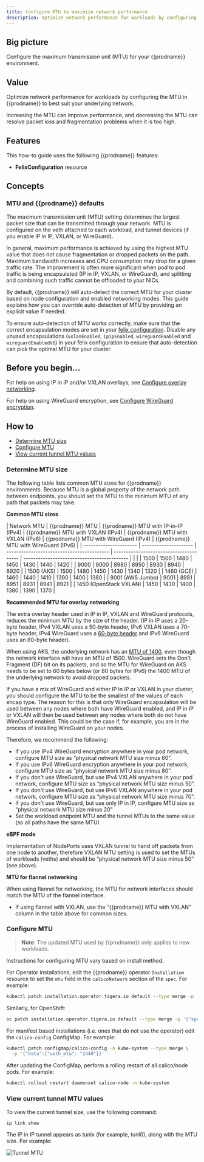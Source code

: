 ```yaml
---
title: Configure MTU to maximize network performance
description: Optimize network performance for workloads by configuring the MTU in Calico to best suit your underlying network.
---
```




## Big picture

Configure the maximum transmission unit (MTU) for your {{prodname}} environment.

## Value

Optimize network performance for workloads by configuring the MTU in {{prodname}} to best suit your underlying network.

Increasing the MTU can improve performance, and decreasing the MTU can resolve packet loss and fragmentation problems when it is too high.

## Features

This how-to guide uses the following {{prodname}} features:

- **FelixConfiguration** resource

## Concepts

### MTU and {{prodname}} defaults

The maximum transmission unit (MTU) setting determines the largest packet size that can be transmitted through your network. MTU is configured on the veth attached to each workload, and tunnel devices (if you enable IP in IP, VXLAN, or WireGuard).

In general, maximum performance is achieved by using the highest MTU value that does not cause fragmentation or dropped packets on the path. Maximum bandwidth increases and CPU consumption may drop for a given traffic rate.  The improvement is often more significant when pod to pod traffic is being encapsulated (IP in IP, VXLAN, or WireGuard), and splitting and combining such traffic cannot be offloaded to your NICs.

By default, {{prodname}} will auto-detect the correct MTU for your cluster based on node configuration and enabled networking modes. This guide explains how you can override auto-detection
of MTU by providing an explicit value if needed.

To ensure auto-detection of MTU works correctly, make sure that the correct encapsulation modes are set in your [felix configuration](../../reference/resources/felixconfig.mdx). Disable any unused encapsulations (`vxlanEnabled`, `ipipEnabled`, `wireguardEnabled` and `wireguardEnabledV6`) in your felix configuration to ensure that auto-detection can pick the optimal MTU for your cluster.

## Before you begin...

For help on using IP in IP and/or VXLAN overlays, see [Configure overlay networking](/networking/vxlan-ipip).

For help on using WireGuard encryption, see [Configure WireGuard encryption](../../security/encrypt-cluster-pod-traffic.mdx).

## How to

- [Determine MTU size](#determine-mtu-size)
- [Configure MTU](#configure-mtu)
- [View current tunnel MTU values](#view-current-tunnel-mtu-values)

### Determine MTU size

The following table lists common MTU sizes for {{prodname}} environments. Because MTU is a global property of the network path between endpoints, you should set the MTU to the minimum MTU of any path that packets may take.

**Common MTU sizes**

| Network MTU            | {{prodname}} MTU | {{prodname}} MTU with IP-in-IP (IPv4) | {{prodname}} MTU with VXLAN (IPv4) | {{prodname}} MTU with VXLAN (IPv6)     | {{prodname}} MTU with WireGuard (IPv4) | {{prodname}} MTU with WireGuard (IPv6) |
| ---------------------- | --------------------- | ------------------------------------------ | --------------------------------------- | ------------------------------------------- |                                             |                                             |
| 1500                   | 1500                  | 1480                                       | 1450                                    | 1430                                        | 1440                                        | 1420                                        |
| 9000                   | 9000                  | 8980                                       | 8950                                    | 8930                                        | 8940                                        | 8920                                        |
| 1500 (AKS)             | 1500                  | 1480                                       | 1450                                    | 1430                                        | 1340                                        | 1320                                        |
| 1460 (GCE)             | 1460                  | 1440                                       | 1410                                    | 1390                                        | 1400                                        | 1380                                        |
| 9001 (AWS Jumbo)       | 9001                  | 8981                                       | 8951                                    | 8931                                        | 8941                                        | 8921                                        |
| 1450 (OpenStack VXLAN) | 1450                  | 1430                                       | 1400                                    | 1380                                        | 1390                                        | 1370                                        |

**Recommended MTU for overlay networking**

The extra overlay header used in IP in IP, VXLAN and WireGuard protocols, reduces the minimum MTU by the size of the header. (IP in IP uses a 20-byte header, IPv4 VXLAN uses a 50-byte header, IPv6 VXLAN uses a 70-byte header, IPv4 WireGuard uses a [60-byte header](https://lists.zx2c4.com/pipermail/wireguard/2017-December/002201.html) and IPv6 WireGuard uses an 80-byte header).

When using AKS, the underlying network has an [MTU of 1400](https://docs.microsoft.com/en-us/azure/virtual-network/virtual-network-tcpip-performance-tuning#azure-and-vm-mtu), even though the network interface will have an MTU of 1500.
WireGuard sets the Don't Fragment (DF) bit on its packets, and so the MTU for WireGuard on AKS needs to be set to 60 bytes below (or 80 bytes for IPv6) the 1400 MTU of the underlying network to avoid dropped packets.

If you have a mix of WireGuard and either IP in IP or VXLAN in your cluster, you should configure the MTU to be the smallest of the values of each encap type. The reason for this is that only WireGuard encapsulation will be used between any nodes where both have WireGuard enabled, and IP in IP or VXLAN will then be used between any nodes where both do not have WireGuard enabled. This could be the case if, for example, you are in the process of installing WireGuard on your nodes.

Therefore, we recommend the following:

- If you use IPv4 WireGuard encryption anywhere in your pod network, configure MTU size as “physical network MTU size minus 60”.
- If you use IPv6 WireGuard encryption anywhere in your pod network, configure MTU size as “physical network MTU size minus 80”.
- If you don't use WireGuard, but use IPv4 VXLAN anywhere in your pod network, configure MTU size as “physical network MTU size minus 50”.
- If you don't use WireGuard, but use IPv6 VXLAN anywhere in your pod network, configure MTU size as “physical network MTU size minus 70”.
- If you don't use WireGuard, but use only IP in IP, configure MTU size as “physical network MTU size minus 20”
- Set the workload endpoint MTU and the tunnel MTUs to the same value (so all paths have the same MTU)

**eBPF mode**

Implementation of NodePorts uses VXLAN tunnel to hand off packets from one node to another, therefore VXLAN MTU setting
is used to set the MTUs of workloads (veths) and should be “physical network MTU size minus 50” (see above).

**MTU for flannel networking**

When using flannel for networking, the MTU for network interfaces should match the MTU of the flannel interface.
- If using flannel with VXLAN, use the “{{prodname}} MTU with VXLAN” column in the table above for common sizes.

### Configure MTU

> **Note**: The updated MTU used by {{prodname}} only applies to new workloads.

Instructions for configuring MTU vary based on install method.

<Tabs>
<TabItem label="Operator" value="Operator-0">

For Operator installations, edit the {{prodname}} operator `Installation` resource to set the `mtu`
field in the `calicoNetwork` section of the `spec`.  For example:

```bash
kubectl patch installation.operator.tigera.io default --type merge -p '{"spec":{"calicoNetwork":{"mtu":1440}}}'
```

Similarly, for OpenShift:

```bash
oc patch installation.operator.tigera.io default --type merge -p '{"spec":{"calicoNetwork":{"mtu":1440}}}'
```

</TabItem>
<TabItem label="Manifest" value="Manifest-1">

For manifest based installations (i.e. ones that do not use the operator) edit the `calico-config` ConfigMap. For example:

```bash
kubectl patch configmap/calico-config -n kube-system --type merge \
  -p '{"data":{"veth_mtu": "1440"}}'
```

After updating the ConfigMap, perform a rolling restart of all calico/node pods. For example:

```bash
kubectl rollout restart daemonset calico-node -n kube-system
```


</TabItem>
</Tabs>

### View current tunnel MTU values

To view the current tunnel size, use the following command:

`ip link show`

The IP in IP tunnel appears as tunlx (for example, tunl0), along with the MTU size. For example:

![Tunnel MTU](/img/calico/tunnel.png)
